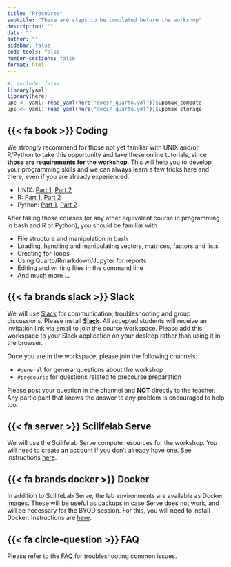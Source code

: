 ```yaml
---
title: "Precourse"
subtitle: "These are steps to be completed before the workshop"
description: ""
date: ""
author: ""
sidebar: false
code-tools: false
number-sections: false
format: html
---
```


```r
#| include: false
library(yaml)
library(here)
upc <- yaml::read_yaml(here("docs/_quarto.yml"))$uppmax_compute
ups <- yaml::read_yaml(here("docs/_quarto.yml"))$uppmax_storage
```

## {{< fa book >}} Coding

We strongly recommend for those not yet familiar with UNIX and/or R/Python to take this opportunity and take these online tutorials, since **those are requirements for the workshop**. This will help you to develop your programming skills and we can always learn a few tricks here and there, even if you are already experienced.

- UNIX: [Part 1](http://swcarpentry.github.io/shell-novice/), [Part 2](https://carpentries-incubator.github.io/shell-extras/)
- R: [Part 1](https://swcarpentry.github.io/r-novice-inflammation/), [Part 2](http://swcarpentry.github.io/r-novice-gapminder/)
- Python: [Part 1](https://swcarpentry.github.io/python-novice-inflammation/), [Part 2](http://swcarpentry.github.io/python-novice-gapminder/)

After taking those courses (or any other equivalent course in programming in bash and R or Python), you should be familiar with

- File structure and manipulation in bash
- Loading, handling and manipulating vectors, matrices, factors and lists
- Creating for-loops
- Using Quarto/Rmarkdown/Jupyter for reports
- Editing and writing files in the command line
- And much more ...

## {{< fa brands slack >}} Slack

We will use [Slack](https://slack.com/) for communication, troubleshooting and group discussions. Please install [**Slack**](https://slack.com/intl/en-se/downloads). All accepted students will receive an invitation link via email to join the course workspace. Please add this workspace to your Slack application on your desktop rather than using it in the browser.

Once you are in the workspace, please join the following channels:

- `#general` for general questions about the workshop
- `#precourse` for questions related to precourse preparation

::: {.callout-note}
Please post your question in the channel and **NOT** directly to the teacher. Any participant that knows the answer to any problem is encouraged to help too.
:::

## {{< fa server >}} Scilifelab Serve 

We will use the Scilifelab Serve compute resources for the workshop. You will need to create an account if you don't already have one. See instructions [here](other/scilifelab-serve.qmd).

## {{< fa brands docker >}} Docker

In addition to ScilifeLab Serve, the lab environments are available as Docker images. These will be useful as backups in case Serve does not work, and will be necessary for the BYOD session. For this, you will need to install Docker: Instructions are [here](other/docker.qmd).

## {{< fa circle-question >}} FAQ

Please refer to the [FAQ](other/faq.html) for troubleshooting common issues.
